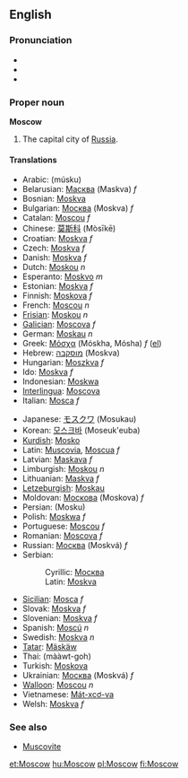 ==English==
{{Wikipedia2|Moscow, Russia}}
===Pronunciation===
*{{IPA|(''British'') /ˈmɒskəʊ/, (''US'') /ˈmɑskaʊ/}}
*{{SAMPA|/"mQsk@U/}}
*{{AHD|//mŏskäu/}}

===Proper noun===
'''Moscow'''

#The capital city of [[Russia]].

====Translations====
{{top}}
*Arabic: {{ARchar|[[موسكو]]}} (músku)
*Belarusian: [[Масква]] (Maskva) ''f''
*Bosnian: [[Moskva#Bosnian|Moskva]] {{f}}
*Bulgarian: [[Москва]] (Moskva) ''f''
*Catalan: [[Moscou]] ''f''
*Chinese: [[莫斯科]] (Mòsīkē)
*Croatian: [[Moskva]] ''f''
*Czech: [[Moskva]] ''f''
*Danish: [[Moskva]] ''f''
*Dutch: [[Moskou]] ''n''
*Esperanto: [[Moskvo]] ''m''
*Estonian: [[Moskva]] ''f''
*Finnish: [[Moskova]] ''f''
*French: [[Moscou]] ''n''
*[[Frisian]]: [[Moskou]] ''n''
*[[Galician]]: [[Moscova]] ''f''
*German: [[Moskau]] ''n''
*Greek: [[Μόσχα]] (Móskha, Mósha) ''f'' ([[:el:Μόσχα|el]])
*Hebrew: [[מוסקבה]] (Moskva)
*Hungarian: [[Moszkva]] ''f''
*Ido: [[Moskva]] ''f''
*Indonesian: [[Moskwa]]
*[[Interlingua]]: [[Moscova]]
*Italian: [[Mosca]] ''f''
{{mid}}
*Japanese: [[モスクワ]] (Mosukau)
*Korean: [[모스크바]] (Moseuk'euba)
*[[Kurdish]]: [[Mosko]]
*Latin: [[Muscovia]], [[Moscua]] ''f''
*Latvian: [[Maskava]] ''f''
*Limburgish: [[Moskou]] ''n''
*Lithuanian: [[Maskva]] ''f''
*[[Letzeburgish]]: [[Moskau]]
*Moldovan: [[Москова]] (Moskova) ''f''
*Persian: {{FAchar|[[مسکو]]}} (Mosku)
*Polish: [[Moskwa]] ''f''
*Portuguese: [[Moscou]] ''f''
*Romanian: [[Moscova]] ''f''
*Russian: [[Москва]] (Moskvá) ''f''
*Serbian:
*:Cyrillic: [[Москва#Serbian|Москва]] {{f}}
*:Latin: [[Moskva#Serbian|Moskva]]  {{f}}
*[[Sicilian]]: [[Mosca]] ''f''
*Slovak: [[Moskva]] ''f''
*Slovenian: [[Moskva]] ''f''
*Spanish: [[Moscú]] ''n''
*Swedish: [[Moskva]] ''n''
*[[Tatar]]: [[Mäskäw]]
*Thai: {{THchar|[[มอสโก]]}} (mààwt-goh)
*Turkish: [[Moskova]]
*Ukrainian: [[Москва]] (Moskvá) ''f''
*[[Walloon]]: [[Moscou]] ''n''
*Vietnamese: [[Mát-xcơ-va]]
*Welsh: [[Moskva]] ''f''
{{bottom}}

===See also===
*[[Muscovite]]

[[et:Moscow]]
[[hu:Moscow]]
[[pl:Moscow]]
[[fi:Moscow]]